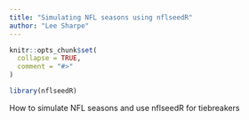 ```yaml
---
title: "Simulating NFL seasons using nflseedR"
author: "Lee Sharpe"
---
```


```r
knitr::opts_chunk$set(
  collapse = TRUE,
  comment = "#>"
)
```

```r
library(nflseedR)
```

How to simulate NFL seasons and use nflseedR for tiebreakers
